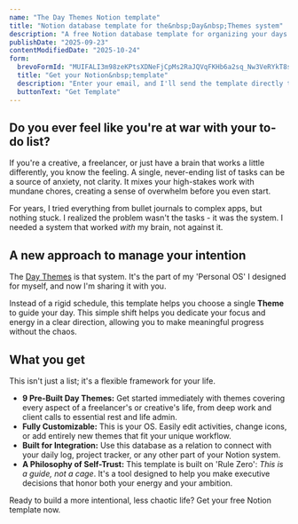 ```yaml
---
name: "The Day Themes Notion template"
title: "Notion database template for the&nbsp;Day&nbsp;Themes system"
description: "A free Notion database template for organizing your days around intention and energy, not just tasks. A neurodivergent-friendly system for creatives and freelancers."
publishDate: "2025-09-23"
contentModifiedDate: "2025-10-24"
form:
  brevoFormId: "MUIFALI3m98zeKPtsXDNeFjCpMs2RaJQVqFKHb6a2sq_Nw3VeRYkT8suLzJwjO-AxZwv_4n1Ivg3aFu6Nfm1zFyRb7riL28QuQ1y0Iw9bIbE4rJdhHUNu1IH7z82DL6cFJBabfCVpRc9P7_mFLQSvVT9tRGUU2VUlw2JQV0WrRUMduzY7uLDJ2zVLLT-g1ZnH9EcwmDcMYVonCc4"
  title: "Get your Notion&nbsp;template"
  description: "Enter your email, and I'll send the template directly to your inbox."
  buttonText: "Get Template"
---
```


## Do you ever feel like you're at war with your to-do list?

If you're a creative, a freelancer, or just have a brain that works a little differently, you know the feeling. A single, never-ending list of tasks can be a source of anxiety, not clarity. It mixes your high-stakes work with mundane chores, creating a sense of overwhelm before you even start.

For years, I tried everything from bullet journals to complex apps, but nothing stuck. I realized the problem wasn't the tasks - it was the system. I needed a system that worked _with_ my brain, not against it.

## A new approach to manage your intention

The [Day Themes](/feed/5-day-themes-system/) is that system. It's the part of my 'Personal OS' I designed for myself, and now I'm sharing it with you.

Instead of a rigid schedule, this template helps you choose a single **Theme** to guide your day. This simple shift helps you dedicate your focus and energy in a clear direction, allowing you to make meaningful progress without the chaos.

## What you get

This isn't just a list; it's a flexible framework for your life.

- **9 Pre-Built Day Themes:** Get started immediately with themes covering every aspect of a freelancer's or creative's life, from deep work and client calls to essential rest and life admin.
- **Fully Customizable:** This is your OS. Easily edit activities, change icons, or add entirely new themes that fit your unique workflow.
- **Built for Integration:** Use this database as a relation to connect with your daily log, project tracker, or any other part of your Notion system.
- **A Philosophy of Self-Trust:** This template is built on 'Rule Zero': _This is a guide, not a cage_. It's a tool designed to help you make executive decisions that honor both your energy and your ambition.

Ready to build a more intentional, less chaotic life? Get your free Notion template now.

